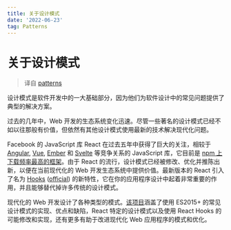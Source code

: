 ```yaml
---
title: 关于设计模式
date: '2022-06-23'
tag: Patterns
---
```


# 关于设计模式

> 译自 [patterns](https://www.patterns.dev/posts/introduction/)

设计模式是软件开发中的一大基础部分，因为他们为软件设计中的常见问题提供了典型的解决方案。

过去的几年中，Web 开发的生态系统变化迅速。尽管一些著名的设计模式已经不如以往那般有价值，但依然有其他设计模式使用最新的技术解决现代化问题。

Facebook 的 JavaScript 库 React 在过去五年中获得了巨大的关注，相较于 [Angular](https://angular.io/), [Vue](https://vuejs.org/), [Ember](https://api.emberjs.com/) 和 [Svelte](https://svelte.dev/) 等竞争关系的 JavaScript 库，它目前是 [npm 上下载频率最高的框架](https://www.npmtrends.com/@angular/core-vs-angular-vs-react-vs-vue-vs-ember-source-vs-svelte)。由于 React 的流行，设计模式已经被修改、优化并推陈出新，以便在当前现代化的 Web 开发生态系统中提供价值。最新版本的 React 引入了名为 [Hooks](https://www.patterns.dev/posts/hooks-pattern/) ([official](https://reactjs.org/docs/hooks-intro.html)) 的新特性，它在你的应用程序设计中起着非常重要的作用，并且能够替代掉许多传统的设计模式。

现代化的 Web 开发设计了各种类型的模式。[该项目](https://www.patterns.dev/)涵盖了使用 ES2015+ 的常见设计模式的实现、优点和缺陷，React 特定的设计模式以及使用 React Hooks 的可能修改和实现，还有更多有助于改进现代化 Web 应用程序的模式和优化。